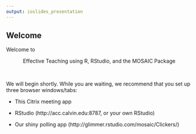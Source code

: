 ```yaml
---
output: ioslides_presentation
---
```


## Welcome

Welcome to 

<center>
Effective Teaching using R, RStudio, and the MOSAIC Package  
</center>
<br>

We will begin shortly.  While you are waiting, we 
recommend that you set up three browser windows/tabs:

 * This Citrix meeting app
 
 * RStudio (http://acc.calvin.edu:8787, or your own RStudio)
 
 * Our shiny polling app 
 (http://glimmer.rstudio.com/mosaic/Clickers/)
